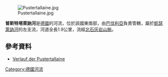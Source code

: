 {{Coord|47.57601|N|11.23563|E|display=title}}
[[Image:Pustertallaine.jpg|right]]

'''普斯特塔萊訥河'''是[[德國|德國]]的河流，位於該國東南部，由[[巴伐利亞|巴伐利亞]]負責管轄，屬於[[凱瑟萊訥河|凱瑟萊訥河]]的左支流，河道全長1.9公里，流經[[北石灰岩山脈|北石灰岩山脈]]。

==參考資料==
* [https://geoportal.bayern.de/bayernatlas/index.html?X=5270964.23&Y=4443167.95&zoom=10&lang=de&topic=ba&bgLayer=tk&catalogNodes=122 Verlauf der Pustertallaine]

{{Germany-geo-stub}}
[[Category:德國河流|Category:德國河流]]